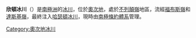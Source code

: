 {{coord|80|3|S|157|10|E|source:GNIS|display=title}}

'''欣頓冰川'''（{{lang-en|Hinton Glacier}}）是[[南極洲|南極洲]]的[[冰川|冰川]]，位於[[奧次地|奧次地]]，處於[[不列顛嶺|不列顛嶺]]地區，流經[[福布斯嶺|福布斯嶺]]和[[達斯基嶺|達斯基嶺]]，最終注入[[哈瑟頓冰川|哈瑟頓冰川]]，現時由[[南極條約體系|南極條約體系]]管理。

{{DEFAULTSORT:Hinton Glacier}}
[[Category:奧次地冰川|Category:奧次地冰川]]


{{OatesLand-geo-stub}}